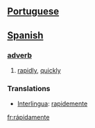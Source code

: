 == [[Portuguese]] ==
== [[Spanish]] ==
=== [[adverb]] ===
# [[rapidly]], [[quickly]]

=== Translations ===
*[[Interlingua]]: [[rapidemente]]
[[fr:rápidamente]]